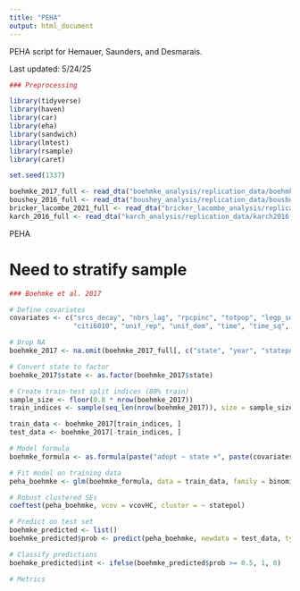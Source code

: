```yaml
---
title: "PEHA"
output: html_document
---
```


PEHA script for Hemauer, Saunders, and Desmarais.

Last updated: 5/24/25

```r

### Preprocessing

library(tidyverse)
library(haven)
library(car)
library(eha)
library(sandwich)
library(lmtest)
library(rsample)
library(caret)

set.seed(1337)

boehmke_2017_full <- read_dta("boehmke_analysis/replication_data/boehmke2017.dta")
boushey_2016_full <- read_dta("boushey_analysis/replication_data/boushey2016.dta")
bricker_lacombe_2021_full <- read_dta("bricker_lacombe_analysis/replication_data/monadic_analysis_largen.dta")
karch_2016_full <- read_dta("karch_analysis/replication_data/karch2016.dta")

```

PEHA

# Need to stratify sample

```r

### Boehmke et al. 2017 

# Define covariates
covariates <- c("srcs_decay", "nbrs_lag", "rpcpinc", "totpop", "legp_squire",
                "citi6010", "unif_rep", "unif_dem", "time", "time_sq", "time_cube")

# Drop NA
boehmke_2017 <- na.omit(boehmke_2017_full[, c("state", "year", "statepol", "adopt", covariates)])

# Convert state to factor
boehmke_2017$state <- as.factor(boehmke_2017$state)

# Create train-test split indices (80% train)
sample_size <- floor(0.8 * nrow(boehmke_2017))
train_indices <- sample(seq_len(nrow(boehmke_2017)), size = sample_size)

train_data <- boehmke_2017[train_indices, ]
test_data <- boehmke_2017[-train_indices, ]

# Model formula
boehmke_formula <- as.formula(paste("adopt ~ state +", paste(covariates, collapse = "+")))

# Fit model on training data
peha_boehmke <- glm(boehmke_formula, data = train_data, family = binomial)

# Robust clustered SEs
coeftest(peha_boehmke, vcov = vcovHC, cluster = ~ statepol)

# Predict on test set
boehmke_predicted <- list()
boehmke_predicted$prob <- predict(peha_boehmke, newdata = test_data, type = "response")

# Classify predictions
boehmke_predicted$int <- ifelse(boehmke_predicted$prob >= 0.5, 1, 0)

# Metrics

```

